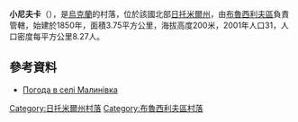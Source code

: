 {{coord|50|13|3|N|29|31|11|E|scale:30000|display=title}}

'''小尼夫卡'''（{{lang-uk|Малинівка}}），是[[烏克蘭|烏克蘭]]的村落，位於該國北部[[日托米爾州|日托米爾州]]，由[[布魯西利夫區|布魯西利夫區]]負責管轄，始建於1850年，面積3.75平方公里，海拔高度200米，2001年人口31，人口密度每平方公里8.27人。

==參考資料== 
* [http://weather.in.ua/ua/zhitomirskaja/14737 Погода в селі Малинівка] {{Wayback|url=http://weather.in.ua/ua/zhitomirskaja/14737 |date=20111219144714 }}

{{DEFAULTSORT:Малинівка}}
[[Category:日托米爾州村落|Category:日托米爾州村落]]
[[Category:布魯西利夫區村落|Category:布魯西利夫區村落]]
